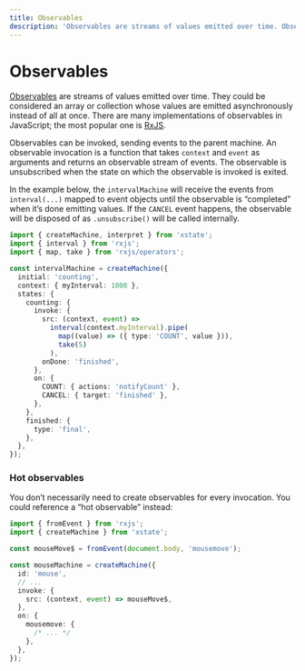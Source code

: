 ```yaml
---
title: Observables
description: 'Observables are streams of values emitted over time. Observables can be invoked, sending events to the parent machine.'
---
```


# Observables

[Observables](https://github.com/tc39/proposal-observable) are streams of values emitted over time. They could be considered an array or collection whose values are emitted asynchronously instead of all at once. There are many implementations of observables in JavaScript; the most popular one is [RxJS](https://github.com/ReactiveX/rxjs).

Observables can be invoked, sending events to the parent machine. An observable invocation is a function that takes `context` and `event` as arguments and returns an observable stream of events. The observable is unsubscribed when the state on which the observable is invoked is exited.

In the example below, the `intervalMachine` will receive the events from `interval(...)` mapped to event objects until the observable is “completed” when it’s done emitting values. If the `CANCEL` event happens, the observable will be disposed of as `.unsubscribe()` will be called internally.

```ts
import { createMachine, interpret } from 'xstate';
import { interval } from 'rxjs';
import { map, take } from 'rxjs/operators';

const intervalMachine = createMachine({
  initial: 'counting',
  context: { myInterval: 1000 },
  states: {
    counting: {
      invoke: {
        src: (context, event) =>
          interval(context.myInterval).pipe(
            map((value) => ({ type: 'COUNT', value })),
            take(5)
          ),
        onDone: 'finished',
      },
      on: {
        COUNT: { actions: 'notifyCount' },
        CANCEL: { target: 'finished' },
      },
    },
    finished: {
      type: 'final',
    },
  },
});
```

### Hot observables

You don’t necessarily need to create observables for every invocation. You could reference a “hot observable” instead:

```ts
import { fromEvent } from 'rxjs';
import { createMachine } from 'xstate';

const mouseMove$ = fromEvent(document.body, 'mousemove');

const mouseMachine = createMachine({
  id: 'mouse',
  // ...
  invoke: {
    src: (context, event) => mouseMove$,
  },
  on: {
    mousemove: {
      /* ... */
    },
  },
});
```
